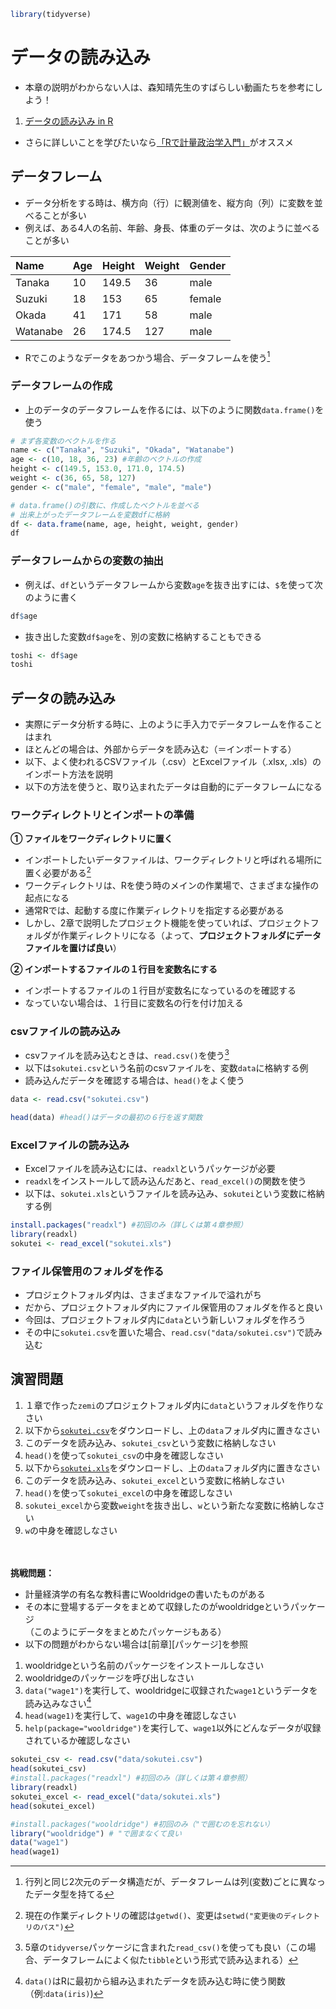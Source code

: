 ```r
library(tidyverse)
```

# データの読み込み

- 本章の説明がわからない人は、森知晴先生のすばらしい動画たちを参考にしよう！
1. [データの読み込み in R](https://youtu.be/FugazO_rL7c)  

- さらに詳しいことを学びたいなら[「Rで計量政治学入門」](https://shohei-doi.github.io/quant_polisci/index.html)がオススメ

## データフレーム

- データ分析をする時は、横方向（行）に観測値を、縦方向（列）に変数を並べることが多い
- 例えば、ある4人の名前、年齢、身長、体重のデータは、次のように並べることが多い

|Name|Age|Height|Weight|Gender|
|:----|:----|:----|:----|:----|
|Tanaka|10|149.5|36|male|
|Suzuki|18|153|65|female|
|Okada|41|171|58|male|
|Watanabe|26|174.5|127|male|

- Rでこのようなデータをあつかう場合、データフレームを使う[^1]

### データフレームの作成

- 上のデータのデータフレームを作るには、以下のように関数`data.frame()`を使う

```r
# まず各変数のベクトルを作る
name <- c("Tanaka", "Suzuki", "Okada", "Watanabe")
age <- c(10, 18, 36, 23) #年齢のベクトルの作成
height <- c(149.5, 153.0, 171.0, 174.5)
weight <- c(36, 65, 58, 127)
gender <- c("male", "female", "male", "male") 

# data.frame()の引数に、作成したベクトルを並べる
# 出来上がったデータフレームを変数dfに格納
df <- data.frame(name, age, height, weight, gender)
df
```

### データフレームからの変数の抽出

- 例えば、`df`というデータフレームから変数`age`を抜き出すには、`$`を使って次のように書く

```r
df$age
```

- 抜き出した変数`df$age`を、別の変数に格納することもできる

```r
toshi <- df$age
toshi
```


## データの読み込み

- 実際にデータ分析する時に、上のように手入力でデータフレームを作ることはまれ
- ほとんどの場合は、外部からデータを読み込む（＝インポートする）
- 以下、よく使われるCSVファイル（.csv）とExcelファイル（.xlsx, .xls）のインポート方法を説明
- 以下の方法を使うと、取り込まれたデータは自動的にデータフレームになる

### ワークディレクトリとインポートの準備

**① ファイルをワークディレクトリに置く**  
  
- インポートしたいデータファイルは、ワークディレクトリと呼ばれる場所に置く必要がある[^2]
- ワークディレクトリは、Rを使う時のメインの作業場で、さまざまな操作の起点になる
- 通常Rでは、起動する度に作業ディレクトリを指定する必要がある
- しかし、2章で説明したプロジェクト機能を使っていれば、プロジェクトフォルダが作業ディレクトリになる（よって、**プロジェクトフォルダにデータファイルを置けば良い**）  
  
**② インポートするファイルの１行目を変数名にする**   
  
- インポートするファイルの１行目が変数名になっているのを確認する
- なっていない場合は、１行目に変数名の行を付け加える

### csvファイルの読み込み

- csvファイルを読み込むときは、`read.csv()`を使う[^3]
- 以下は`sokutei.csv`という名前のcsvファイルを、変数`data`に格納する例
- 読み込んだデータを確認する場合は、`head()`をよく使う


```r
data <- read.csv("sokutei.csv")

head(data) #head()はデータの最初の６行を返す関数
```

### Excelファイルの読み込み

- Excelファイルを読み込むには、`readxl`というパッケージが必要
- `readxl`をインストールして読み込んだあと、`read_excel()`の関数を使う
- 以下は、`sokutei.xls`というファイルを読み込み、`sokutei`という変数に格納する例

```r
install.packages("readxl") #初回のみ（詳しくは第４章参照）
library(readxl)
sokutei <- read_excel("sokutei.xls")
```

### ファイル保管用のフォルダを作る

- プロジェクトフォルダ内は、さまざまなファイルで溢れがち
- だから、プロジェクトフォルダ内にファイル保管用のフォルダを作ると良い
- 今回は、プロジェクトフォルダ内に`data`という新しいフォルダを作ろう
- その中に`sokutei.csv`を置いた場合、`read.csv("data/sokutei.csv")`で読み込む

## 演習問題
  
1. １章で作った`zemi`のプロジェクトフォルダ内に`data`というフォルダを作りなさい  
1. 以下から[`sokutei.csv`](https://www.dropbox.com/s/8fy2dbnurinract/shitaisokutei.csv?dl=0 )をダウンロードし、上の`data`フォルダ内に置きなさい  
1. このデータを読み込み、`sokutei_csv`という変数に格納しなさい  
1. `head()`を使って`sokutei_csv`の中身を確認しなさい  
1. 以下から[`sokutei.xls`](https://www.dropbox.com/s/m4m4etyd81pnpq6/sokutei.xls?dl=0)をダウンロードし、上の`data`フォルダ内に置きなさい  
1. このデータを読み込み、`sokutei_excel`という変数に格納しなさい  
1. `head()`を使って`sokutei_excel`の中身を確認しなさい  
1. `sokutei_excel`から変数`weight`を抜き出し、`w`という新たな変数に格納しなさい  
1. `w`の中身を確認しなさい  
<br><br>
  
**挑戦問題：**  <br>
  
- 計量経済学の有名な教科書にWooldridgeの書いたものがある  
- その本に登場するデータをまとめて収録したのがwooldridgeというパッケージ  
 （このようにデータをまとめたパッケージもある）  
- 以下の問題がわからない場合は[前章][パッケージ]を参照  

1. wooldridgeという名前のパッケージをインストールしなさい  
2. wooldridgeのパッケージを呼び出しなさい  
3. `data("wage1")`を実行して、wooldridgeに収録された`wage1`というデータを読み込みなさい[^4]  
4. `head(wage1)`を実行して、`wage1`の中身を確認しなさい  
5. `help(package="wooldridge")`を実行して、`wage1`以外にどんなデータが収録されているか確認しなさい  


```r
sokutei_csv <- read.csv("data/sokutei.csv")
head(sokutei_csv)
#install.packages("readxl") #初回のみ（詳しくは第４章参照）
library(readxl)
sokutei_excel <- read_excel("data/sokutei.xls")
head(sokutei_excel)

#install.packages("wooldridge") #初回のみ（"で囲むのを忘れない）
library("wooldridge") # "で囲まなくて良い
data("wage1")
head(wage1)
```



[^1]: 行列と同じ2次元のデータ構造だが、データフレームは列(変数)ごとに異なったデータ型を持てる
[^2]: 現在の作業ディレクトリの確認は`getwd()`、変更は`setwd("変更後のディレクトリのパス")`
[^3]: 5章の`tidyverse`パッケージに含まれた`read_csv()`を使っても良い（この場合、データフレームによく似た`tibble`という形式で読み込まれる）
[^4]: `data()`はRに最初から組み込まれたデータを読み込む時に使う関数（例:`data(iris)`)